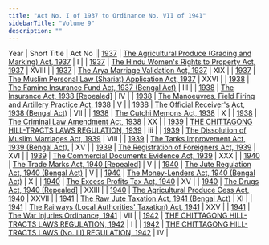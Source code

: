 ```yaml
---
title: "Act No. I of 1937 to Ordinance No. VII of 1941"
sidebarTitle: "Volume 9"
description: ""
---
```


Year | Short Title | Act No || [1937](/act-170.html) | [The Agricultural Produce (Grading and Marking) Act, 1937](/act-170.html) | I |
| [1937](/act-171.html) | [The Hindu Women's Rights to Property Act, 1937](/act-171.html) | XVIII |
| [1937](/act-172.html) | [The Arya Marriage Validation Act, 1937](/act-172.html) | XIX |
| [1937](/act-173.html) | [The Muslim Personal Law (Shariat) Application Act, 1937](/act-173.html) | XXVI |
| [1938](/act-174.html) | [The Famine Insurance Fund Act, 1937 (Bengal Act)](/act-174.html) | III |
| [1938](/act-175.html) | [The Insurance Act, 1938 [Repealed]](/act-175.html) | IV |
| [1938](/act-176.html) | [The Manoeuvres, Field Firing and Artillery Practice Act, 1938](/act-176.html) | V |
| [1938](/act-177.html) | [The Official Receiver's Act, 1938 (Bengal Act)](/act-177.html) | VII |
| [1938](/act-178.html) | [The Cutchi Memons Act, 1938](/act-178.html) | X |
| [1938](/act-179.html) | [The Criminal Law Amendment Act, 1938](/act-179.html) | XX |
| [1939](/act-1325.html) | [THE CHITTAGONG HILL-TRACTS LAWS REGULATION, 1939](/act-1325.html) | iii |
| [1939](/act-180.html) | [The Dissolution of Muslim Marriages Act, 1939](/act-180.html) | VIII |
| [1939](/act-181.html) | [The Tanks Improvement Act, 1939 (Bengal Act).](/act-181.html) | XV |
| [1939](/act-182.html) | [The Registration of Foreigners Act, 1939](/act-182.html) | XVI |
| [1939](/act-183.html) | [The Commercial Documents Evidence Act, 1939](/act-183.html) | XXX |
| [1940](/act-184.html) | [The Trade Marks Act, 1940 [Repealed]](/act-184.html) | V |
| [1940](/act-185.html) | [The Jute Regulation Act, 1940 (Bengal Act)](/act-185.html) | V |
| [1940](/act-186.html) | [The Money-Lenders Act, 1940 (Bengal Act)](/act-186.html) | X |
| [1940](/act-187.html) | [The Excess Profits Tax Act, 1940](/act-187.html) | XV |
| [1940](/act-188.html) | [The Drugs Act, 1940 [Repealed]](/act-188.html) | XXIII |
| [1940](/act-189.html) | [The Agricultural Produce Cess Act, 1940](/act-189.html) | XXVII |
| [1941](/act-190.html) | [The Raw Jute Taxation Act, 1941 (Bengal Act)](/act-190.html) | XI |
| [1941](/act-191.html) | [The Railways (Local Authorities' Taxation) Act, 1941](/act-191.html) | XXV |
| [1941](/act-192.html) | [The War Injuries Ordinance, 1941](/act-192.html) | VII |
| [1942](/act-1326.html) | [THE CHITTAGONG HILL-TRACTS LAWS REGULATION, 1942](/act-1326.html) | I |
| [1942](/act-1328.html) | [THE CHITTAGONG HILL-TRACTS LAWS (No. III) REGULATION, 1942](/act-1328.html) | IV |
